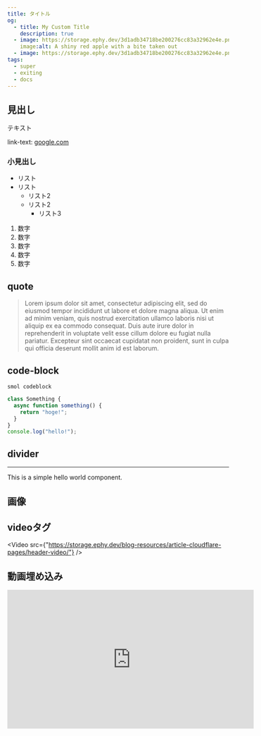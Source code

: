 ```yaml
---
title: タイトル
og:
  - title: My Custom Title
    description: true
  - image: https://storage.ephy.dev/3d1adb34718be200276cc83a32962e4e.png
    image:alt: A shiny red apple with a bite taken out
  - image: https://storage.ephy.dev/3d1adb34718be200276cc83a32962e4e.png
tags:
  - super
  - exiting
  - docs
---
```



<BodyTitle
  title="タイトル"
  description="テスト記事です。"
  thumbnailSrc="https://storage.ephy.dev/blog-resources/article-cloudflare-pages/cover.png"
/>

## 見出し

テキスト

link-text: [google.com](https://google.com)

### 小見出し

- リスト
- リスト
  - リスト2
  - リスト2
    - リスト3

1. 数字
1. 数字
1. 数字
1. 数字
1. 数字

## quote

> Lorem ipsum dolor sit amet, consectetur adipiscing elit, sed do eiusmod tempor incididunt ut labore et dolore magna aliqua. Ut enim ad minim veniam, quis nostrud exercitation ullamco laboris nisi ut aliquip ex ea commodo consequat. Duis aute irure dolor in reprehenderit in voluptate velit esse cillum dolore eu fugiat nulla pariatur. Excepteur sint occaecat cupidatat non proident, sunt in culpa qui officia deserunt mollit anim id est laborum.

## code-block

`smol codeblock`

```js
class Something {
  async function something() {
    return "hoge!";
  }
}
console.log("hello!");
```

## divider

---

This is a simple hello world component.

<Tags />

## 画像

<FigImage alt="テキストです。" src="https://storage.ephy.dev/blog-resources/article-cloudflare-pages/cover.png" />

## videoタグ

<Video src={"https://storage.ephy.dev/blog-resources/article-cloudflare-pages/header-video/"} />

## 動画埋め込み

<iframe
  width="560"
  height="315"
  src="https://www.youtube.com/embed/QLyhfakB-QY?si=FUZFx339mOhKj_yj"
  title="YouTube video player"
  frameborder="0"
  allow="accelerometer; autoplay; clipboard-write; encrypted-media; gyroscope; picture-in-picture; web-share"
  allowfullscreen
></iframe>
